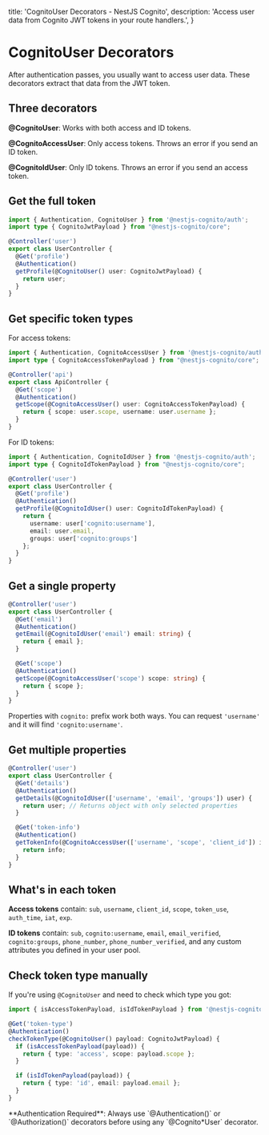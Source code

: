   title: 'CognitoUser Decorators - NestJS Cognito',
  description: 'Access user data from Cognito JWT tokens in your route handlers.',
}

# CognitoUser Decorators

After authentication passes, you usually want to access user data. These decorators extract that data from the JWT token.

## Three decorators

**@CognitoUser**: Works with both access and ID tokens.

**@CognitoAccessUser**: Only access tokens. Throws an error if you send an ID token.

**@CognitoIdUser**: Only ID tokens. Throws an error if you send an access token.

## Get the full token

```typescript
import { Authentication, CognitoUser } from '@nestjs-cognito/auth';
import type { CognitoJwtPayload } from "@nestjs-cognito/core";

@Controller('user')
export class UserController {
  @Get('profile')
  @Authentication()
  getProfile(@CognitoUser() user: CognitoJwtPayload) {
    return user;
  }
}
```

## Get specific token types

For access tokens:

```typescript
import { Authentication, CognitoAccessUser } from '@nestjs-cognito/auth';
import type { CognitoAccessTokenPayload } from "@nestjs-cognito/core";

@Controller('api')
export class ApiController {
  @Get('scope')
  @Authentication()
  getScope(@CognitoAccessUser() user: CognitoAccessTokenPayload) {
    return { scope: user.scope, username: user.username };
  }
}
```

For ID tokens:

```typescript
import { Authentication, CognitoIdUser } from '@nestjs-cognito/auth';
import type { CognitoIdTokenPayload } from "@nestjs-cognito/core";

@Controller('user')
export class UserController {
  @Get('profile')
  @Authentication()
  getProfile(@CognitoIdUser() user: CognitoIdTokenPayload) {
    return {
      username: user['cognito:username'],
      email: user.email,
      groups: user['cognito:groups']
    };
  }
}
```

## Get a single property

```typescript
@Controller('user')
export class UserController {
  @Get('email')
  @Authentication()
  getEmail(@CognitoIdUser('email') email: string) {
    return { email };
  }

  @Get('scope')
  @Authentication()
  getScope(@CognitoAccessUser('scope') scope: string) {
    return { scope };
  }
}
```

Properties with `cognito:` prefix work both ways. You can request `'username'` and it will find `'cognito:username'`.

## Get multiple properties

```typescript
@Controller('user')
export class UserController {
  @Get('details')
  @Authentication()
  getDetails(@CognitoIdUser(['username', 'email', 'groups']) user) {
    return user; // Returns object with only selected properties
  }

  @Get('token-info')
  @Authentication()
  getTokenInfo(@CognitoAccessUser(['username', 'scope', 'client_id']) info) {
    return info;
  }
}
```

## What's in each token

**Access tokens** contain: `sub`, `username`, `client_id`, `scope`, `token_use`, `auth_time`, `iat`, `exp`.

**ID tokens** contain: `sub`, `cognito:username`, `email`, `email_verified`, `cognito:groups`, `phone_number`, `phone_number_verified`, and any custom attributes you defined in your user pool.

## Check token type manually

If you're using `@CognitoUser` and need to check which type you got:

```typescript
import { isAccessTokenPayload, isIdTokenPayload } from '@nestjs-cognito/core';

@Get('token-type')
@Authentication()
checkTokenType(@CognitoUser() payload: CognitoJwtPayload) {
  if (isAccessTokenPayload(payload)) {
    return { type: 'access', scope: payload.scope };
  }

  if (isIdTokenPayload(payload)) {
    return { type: 'id', email: payload.email };
  }
}
```

<Note>
 **Authentication Required**: Always use `@Authentication()` or `@Authorization()` decorators before using any `@Cognito*User` decorator.
</Note>
